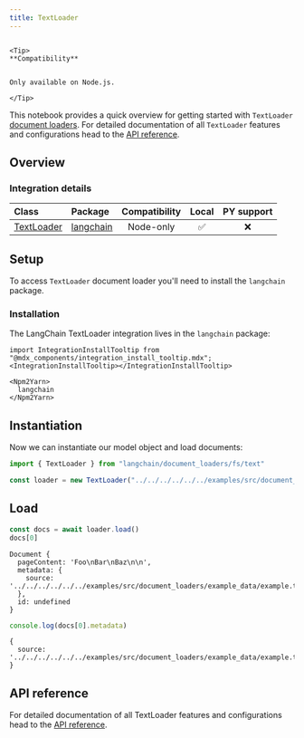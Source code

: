 ```yaml
---
title: TextLoader
---
```


```{=mdx}

<Tip>
**Compatibility**


Only available on Node.js.

</Tip>

```

This notebook provides a quick overview for getting started with `TextLoader` [document loaders](/oss/concepts/document_loaders). For detailed documentation of all `TextLoader` features and configurations head to the [API reference](https://api.js.langchain.com/classes/langchain.document_loaders_fs_text.TextLoader.html).

## Overview

### Integration details

| Class | Package | Compatibility | Local | PY support |
| :--- | :--- | :---: | :---: |  :---: |
| [TextLoader](https://api.js.langchain.com/classes/langchain.document_loaders_fs_text.TextLoader.html) | [langchain](https://api.js.langchain.com/modules/langchain.document_loaders_fs_text.html) | Node-only | ✅ | ❌ |

## Setup

To access `TextLoader` document loader you'll need to install the `langchain` package.

### Installation

The LangChain TextLoader integration lives in the `langchain` package:

```{=mdx}
import IntegrationInstallTooltip from "@mdx_components/integration_install_tooltip.mdx";
<IntegrationInstallTooltip></IntegrationInstallTooltip>

<Npm2Yarn>
  langchain
</Npm2Yarn>

```

## Instantiation

Now we can instantiate our model object and load documents:

```typescript
import { TextLoader } from "langchain/document_loaders/fs/text"

const loader = new TextLoader("../../../../../../examples/src/document_loaders/example_data/example.txt")
```

## Load

```typescript
const docs = await loader.load()
docs[0]
```

```output
Document {
  pageContent: 'Foo\nBar\nBaz\n\n',
  metadata: {
    source: '../../../../../../examples/src/document_loaders/example_data/example.txt'
  },
  id: undefined
}
```

```typescript
console.log(docs[0].metadata)
```

```output
{
  source: '../../../../../../examples/src/document_loaders/example_data/example.txt'
}
```

## API reference

For detailed documentation of all TextLoader features and configurations head to the [API reference](https://api.js.langchain.com/classes/langchain.document_loaders_fs_text.TextLoader.html).
